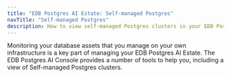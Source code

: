 ```yaml
---
title: "EDB Postgres AI Estate: Self-managed Postgres"
navTitle: "Self-managed Postgres"
description: How to view self-managed Postgres clusters in your EDB Postgres AI Estate.
---
```


Monitoring your database assets that you manage on your own infrastructure is a key part of managing your EDB Postgres AI Estate. The EDB Postgres AI Console provides a number of tools to help you, including a view of Self-managed Postgres clusters.

